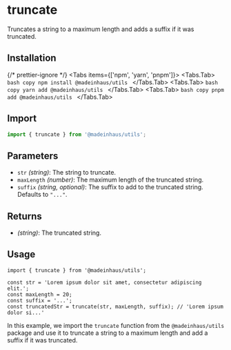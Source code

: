 # truncate

Truncates a string to a maximum length and adds a suffix if it was truncated.

## Installation


{/* prettier-ignore */}
<Tabs items={['npm', 'yarn', 'pnpm']}>
    <Tabs.Tab>
        ```bash copy
        npm install @madeinhaus/utils
        ```
    </Tabs.Tab>
    <Tabs.Tab>
        ```bash copy
        yarn add @madeinhaus/utils
        ```
    </Tabs.Tab>
    <Tabs.Tab>
        ```bash copy
        pnpm add @madeinhaus/utils
        ```
    </Tabs.Tab>
</Tabs>

## Import

```js copy
import { truncate } from '@madeinhaus/utils';
```

## Parameters

- `str` _(string)_: The string to truncate.
- `maxLength` _(number)_: The maximum length of the truncated string.
- `suffix` _(string, optional)_: The suffix to add to the truncated string. Defaults to `"..."`.

## Returns

- _(string)_: The truncated string.

## Usage

```tsx copy showLineNumbers
import { truncate } from '@madeinhaus/utils';

const str = 'Lorem ipsum dolor sit amet, consectetur adipiscing elit.';
const maxLength = 20;
const suffix = '...';
const truncatedStr = truncate(str, maxLength, suffix); // 'Lorem ipsum dolor si...'
```

In this example, we import the `truncate` function from the `@madeinhaus/utils` package and use it to truncate a string to a maximum length and add a suffix if it was truncated.

